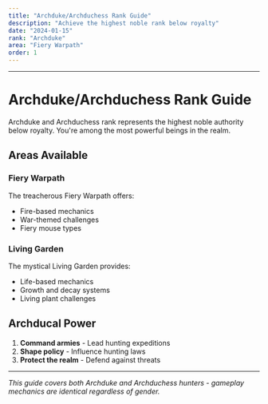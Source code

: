 ```yaml
---
title: "Archduke/Archduchess Rank Guide"
description: "Achieve the highest noble rank below royalty"
date: "2024-01-15"
rank: "Archduke"
area: "Fiery Warpath"
order: 1
---
```



---

# Archduke/Archduchess Rank Guide

Archduke and Archduchess rank represents the highest noble authority below royalty. You're among the most powerful beings in the realm.

## Areas Available

### Fiery Warpath
The treacherous Fiery Warpath offers:
- Fire-based mechanics
- War-themed challenges
- Fiery mouse types

### Living Garden
The mystical Living Garden provides:
- Life-based mechanics
- Growth and decay systems
- Living plant challenges

## Archducal Power

1. **Command armies** - Lead hunting expeditions
2. **Shape policy** - Influence hunting laws
3. **Protect the realm** - Defend against threats

---

*This guide covers both Archduke and Archduchess hunters - gameplay mechanics are identical regardless of gender.*
